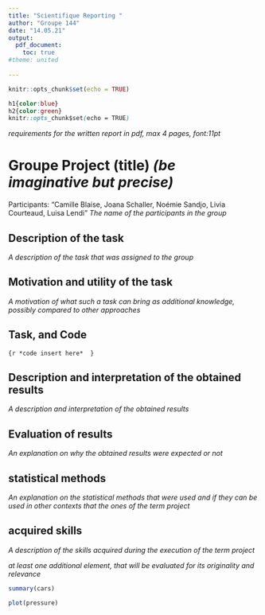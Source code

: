 ```yaml
---
title: "Scientifique Reporting "
author: "Groupe 144"
date: "14.05.21"
output:
  pdf_document:
    toc: true
#theme: united
    
---
```




```r


knitr::opts_chunk$set(echo = TRUE)
```




```css

h1{color:blue}
h2{color:green}
knitr::opts_chunk$set(echo = TRUE)
```


*requirements for the written report*
*in pdf, max 4 pages, font:11pt*

# **Groupe Project (title) *(be imaginative but precise)* **

Participants: "Camille Blaise, Joana Schaller, Noémie Sandjo, Livia Courteaud, Luisa Lendi"
*The name of the participants in the group*


## Description of the task 
*A description of the task that was assigned to the group*



## Motivation and utility of the task 

*A motivation of what such a task can bring as additional knowledge, possibly compared to other
approaches*

## Task, and Code 

```{r
*code insert here* 
}
```

## Description and interpretation of the obtained results 
*A description and interpretation of the obtained results*


## Evaluation of results
*An explanation on why the obtained results were expected or not*

## statistical methods
*An explanation on the statistical methods that were used and if they can be used in other contexts
that the ones of the term project*

## acquired skills 

*A description of the skills acquired during the execution of the term project*

*at least one additional element, that will be evaluated
for its originality and relevance*



```r
summary(cars)
```



```r
plot(pressure)
```
